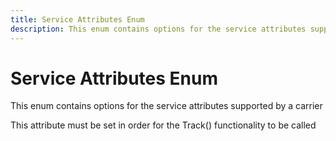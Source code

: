 ```yaml
---
title: Service Attributes Enum
description: This enum contains options for the service attributes supported by a carrier
---
```


# Service Attributes Enum

This enum contains options for the service attributes supported by a carrier

<Reference>
  <Field name="Returns">
    <Description></Description>
  </Field>
  <Field name="MultiPackage">
    <Description></Description>
  </Field>
  <Field name="Tracking">
    <Description>This attribute must be set in order for the Track() functionality to be called</Description>
  </Field>
  <Field name="ConsolidatorService">
    <Description></Description>
  </Field>
  <Field name="AutomatedTrackingAllowed">
    <Description></Description>
  </Field>
  <Field name="ManifestDigital">
    <Description></Description>
  </Field>
  <Field name="ManifestPhysical">
    <Description></Description>
  </Field>
  <Field name="SameDayService">
    <Description></Description>
  </Field>
  <Field name="Tip">
    <Description></Description>
  </Field>
  <Field name="DeliveryWindow">
    <Description></Description>
  </Field>
  <Field name="PickupOnLabelCreation">
    <Description></Description>
  </Field>
</Reference>
